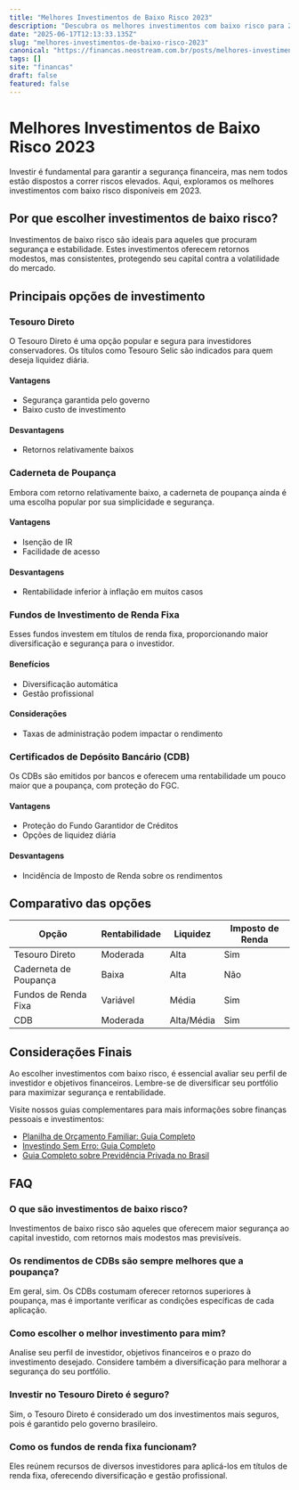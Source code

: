 ```yaml
---
title: "Melhores Investimentos de Baixo Risco 2023"
description: "Descubra os melhores investimentos com baixo risco para 2023, com estratégias seguras e rentáveis. Guia completo de opções financeiras seguras."
date: "2025-06-17T12:13:33.135Z"
slug: "melhores-investimentos-de-baixo-risco-2023"
canonical: "https://financas.neostream.com.br/posts/melhores-investimentos-de-baixo-risco-2023"
tags: []
site: "financas"
draft: false
featured: false
---
```


# Melhores Investimentos de Baixo Risco 2023

Investir é fundamental para garantir a segurança financeira, mas nem todos estão dispostos a correr riscos elevados. Aqui, exploramos os melhores investimentos com baixo risco disponíveis em 2023.

## Por que escolher investimentos de baixo risco?
Investimentos de baixo risco são ideais para aqueles que procuram segurança e estabilidade. Estes investimentos oferecem retornos modestos, mas consistentes, protegendo seu capital contra a volatilidade do mercado.

## Principais opções de investimento

### Tesouro Direto
O Tesouro Direto é uma opção popular e segura para investidores conservadores. Os títulos como Tesouro Selic são indicados para quem deseja liquidez diária.

#### Vantagens
- Segurança garantida pelo governo
- Baixo custo de investimento

#### Desvantagens
- Retornos relativamente baixos

### Caderneta de Poupança
Embora com retorno relativamente baixo, a caderneta de poupança ainda é uma escolha popular por sua simplicidade e segurança.

#### Vantagens
- Isenção de IR
- Facilidade de acesso

#### Desvantagens
- Rentabilidade inferior à inflação em muitos casos

### Fundos de Investimento de Renda Fixa
Esses fundos investem em títulos de renda fixa, proporcionando maior diversificação e segurança para o investidor.

#### Benefícios
- Diversificação automática
- Gestão profissional

#### Considerações
- Taxas de administração podem impactar o rendimento

### Certificados de Depósito Bancário (CDB)
Os CDBs são emitidos por bancos e oferecem uma rentabilidade um pouco maior que a poupança, com proteção do FGC.

#### Vantagens
- Proteção do Fundo Garantidor de Créditos
- Opções de liquidez diária

#### Desvantagens
- Incidência de Imposto de Renda sobre os rendimentos

## Comparativo das opções

| Opção                  | Rentabilidade | Liquidez     | Imposto de Renda |
|------------------------|---------------|--------------|------------------|
| Tesouro Direto         | Moderada      | Alta         | Sim              |
| Caderneta de Poupança  | Baixa         | Alta         | Não              |
| Fundos de Renda Fixa   | Variável      | Média        | Sim              |
| CDB                    | Moderada      | Alta/Média   | Sim              |

## Considerações Finais
Ao escolher investimentos com baixo risco, é essencial avaliar seu perfil de investidor e objetivos financeiros. Lembre-se de diversificar seu portfólio para maximizar segurança e rentabilidade.

Visite nossos guias complementares para mais informações sobre finanças pessoais e investimentos:
- [Planilha de Orçamento Familiar: Guia Completo](/posts/planilha-orcamento-familiar)
- [Investindo Sem Erro: Guia Completo](/posts/investindo-sem-erro)
- [Guia Completo sobre Previdência Privada no Brasil](/posts/previdencia-privada-brasil)

## FAQ

### O que são investimentos de baixo risco?
Investimentos de baixo risco são aqueles que oferecem maior segurança ao capital investido, com retornos mais modestos mas previsíveis.

### Os rendimentos de CDBs são sempre melhores que a poupança?
Em geral, sim. Os CDBs costumam oferecer retornos superiores à poupança, mas é importante verificar as condições específicas de cada aplicação.

### Como escolher o melhor investimento para mim?
Analise seu perfil de investidor, objetivos financeiros e o prazo do investimento desejado. Considere também a diversificação para melhorar a segurança do seu portfólio.

### Investir no Tesouro Direto é seguro?
Sim, o Tesouro Direto é considerado um dos investimentos mais seguros, pois é garantido pelo governo brasileiro.

### Como os fundos de renda fixa funcionam?
Eles reúnem recursos de diversos investidores para aplicá-los em títulos de renda fixa, oferecendo diversificação e gestão profissional.
